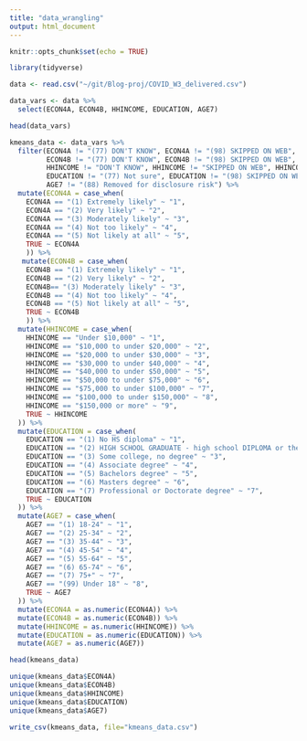 ```yaml
---
title: "data_wrangling"
output: html_document
---
```


```r
knitr::opts_chunk$set(echo = TRUE)
```

```r
library(tidyverse)

data <- read.csv("~/git/Blog-proj/COVID_W3_delivered.csv")

data_vars <- data %>%
  select(ECON4A, ECON4B, HHINCOME, EDUCATION, AGE7)

head(data_vars)
```

```r
kmeans_data <- data_vars %>%
  filter(ECON4A != "(77) DON'T KNOW", ECON4A != "(98) SKIPPED ON WEB", ECON4A != "(99) REFUSED",
         ECON4B != "(77) DON'T KNOW", ECON4B != "(98) SKIPPED ON WEB", ECON4B != "(99) REFUSED",
         HHINCOME != "DON'T KNOW", HHINCOME != "SKIPPED ON WEB", HHINCOME != "REFUSED",
         EDUCATION != "(77) Not sure", EDUCATION != "(98) SKIPPED ON WEB", EDUCATION != "(99) REFUSED",
         AGE7 != "(88) Removed for disclosure risk") %>%
  mutate(ECON4A = case_when(
    ECON4A == "(1) Extremely likely" ~ "1",
    ECON4A == "(2) Very likely" ~ "2",
    ECON4A == "(3) Moderately likely" ~ "3",
    ECON4A == "(4) Not too likely" ~ "4",
    ECON4A == "(5) Not likely at all" ~ "5",
    TRUE ~ ECON4A
    )) %>%
   mutate(ECON4B = case_when(
    ECON4B == "(1) Extremely likely" ~ "1",
    ECON4B == "(2) Very likely" ~ "2",
    ECON4B== "(3) Moderately likely" ~ "3",
    ECON4B == "(4) Not too likely" ~ "4",
    ECON4B == "(5) Not likely at all" ~ "5",
    TRUE ~ ECON4B
    )) %>%
  mutate(HHINCOME = case_when(
    HHINCOME == "Under $10,000" ~ "1",
    HHINCOME == "$10,000 to under $20,000" ~ "2",
    HHINCOME == "$20,000 to under $30,000" ~ "3",
    HHINCOME == "$30,000 to under $40,000" ~ "4",
    HHINCOME == "$40,000 to under $50,000" ~ "5",
    HHINCOME == "$50,000 to under $75,000" ~ "6",
    HHINCOME == "$75,000 to under $100,000" ~ "7",
    HHINCOME == "$100,000 to under $150,000" ~ "8",
    HHINCOME == "$150,000 or more" ~ "9",
    TRUE ~ HHINCOME
  )) %>%
  mutate(EDUCATION = case_when(
    EDUCATION == "(1) No HS diploma" ~ "1",
    EDUCATION == "(2) HIGH SCHOOL GRADUATE - high school DIPLOMA or the equivalent (GED)" ~ "2",
    EDUCATION == "(3) Some college, no degree" ~ "3",
    EDUCATION == "(4) Associate degree" ~ "4",
    EDUCATION == "(5) Bachelors degree" ~ "5",
    EDUCATION == "(6) Masters degree" ~ "6",
    EDUCATION == "(7) Professional or Doctorate degree" ~ "7",
    TRUE ~ EDUCATION
  )) %>%
  mutate(AGE7 = case_when(
    AGE7 == "(1) 18-24" ~ "1",
    AGE7 == "(2) 25-34" ~ "2",
    AGE7 == "(3) 35-44" ~ "3",
    AGE7 == "(4) 45-54" ~ "4",
    AGE7 == "(5) 55-64" ~ "5",
    AGE7 == "(6) 65-74" ~ "6",
    AGE7 == "(7) 75+" ~ "7",
    AGE7 == "(99) Under 18" ~ "8",
    TRUE ~ AGE7
  )) %>%
  mutate(ECON4A = as.numeric(ECON4A)) %>%
  mutate(ECON4B = as.numeric(ECON4B)) %>%
  mutate(HHINCOME = as.numeric(HHINCOME)) %>%
  mutate(EDUCATION = as.numeric(EDUCATION)) %>%
  mutate(AGE7 = as.numeric(AGE7))

head(kmeans_data)

unique(kmeans_data$ECON4A)
unique(kmeans_data$ECON4B)
unique(kmeans_data$HHINCOME)
unique(kmeans_data$EDUCATION)
unique(kmeans_data$AGE7)

write_csv(kmeans_data, file="kmeans_data.csv")
```


